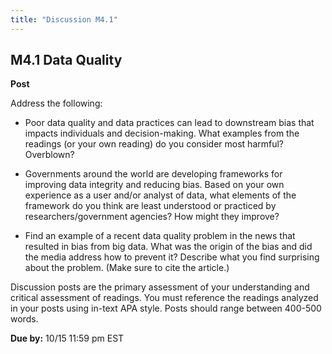 ```yaml
---
title: "Discussion M4.1"
---
```


## M4.1 Data Quality

**Post**

Address the following:

-   Poor data quality and data practices can lead to downstream bias that impacts individuals and decision-making. What examples from the readings (or your own reading) do you consider most harmful? Overblown?

-   Governments around the world are developing frameworks for improving data integrity and reducing bias. Based on your own experience as a user and/or analyst of data, what elements of the framework do you think are least understood or practiced by researchers/government agencies? How might they improve?

-   Find an example of a recent data quality problem in the news that resulted in bias from big data. What was the origin of the bias and did the media address how to prevent it? Describe what you find surprising about the problem. (Make sure to cite the article.)

Discussion posts are the primary assessment of your understanding and critical assessment of readings. You must reference the readings analyzed in your posts using in-text APA style. Posts should range between 400-500 words. 

**Due by:** 10/15 11:59 pm EST
